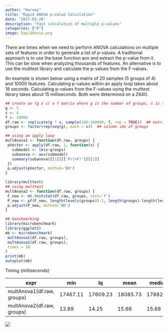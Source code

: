 ```yaml
---
author: "Harvey"
title: "Rapid ANOVA p-value Calculation"
date: "2017-03-20"
description: "Fast calculation of multiple p-values"
categories: ["R"]
image: RapidAnova.png
---
```


There are times when we need to perform ANOVA calculations on multiple sets of features in order to generate a list of p-values. A traditional approach is to use the base function aov and extract the p-value from it. This can be slow when analyzing thousands of features. An alternative is to use the multtest library and calculate the p-values from the F-values.  

An example is shown below using a matrix of 20 samples (5 groups of 4) and 10000 features. Calculating p-values within an apply loop takes about 18 seconds. Calculating p-values from the F-values using the multtest library takes about 15 milliseconds. Both were determined on a Z640.  

```r
## create an (g x s) x f matrix where g is the number of groups, s is the number of samples in each group and f is the number of features
g <- 5
s <- 4
f <- 10000
df.raw <- replicate(g * s, sample(100:100000, f, rep = TRUE))  ## matrix of data
groups <- factor(rep(seq(g), each = s))  ## column ids of groups
```

```r
## using an apply loop
multAnova1 <- function(df.raw, groups) {
 pVector <- apply(df.raw, 1, function(x) {
   submodel <- lm(x~groups)
   subanova <- aov(submodel)
   summary(subanova)[[1]][['Pr(>F)']][[1]]
 })
 p.adjust(pVector, method='BH')
}

library(multtest)
## using multtest
multAnova2 <- function(df.raw, groups) {
 F_new <- mt.teststat(df.raw, groups, test='f')
 P_new <- pf(F_new, length(levels(groups))-1, length(groups)-length(levels(groups)), lower.tail = F)
 p.adjust(P_new, method='BH')
}

## benchmarking
library(microbenchmark)
library(ggplot2)
mb <- microbenchmark(
 multAnova1(df.raw, groups),
 multAnova2(df.raw, groups),
 times = 10
)
print(mb)
autoplot(mb)
```

Timing (milliseconds)

expr | min | lq | mean | median | uq | max | nval
---- | --- | -- | ---- | ------ | -- | --- | ----
multAnova1(df.raw, groups) | 17467.11 | 17609.23 | 18085.73 | 17882.93 | 18203.27 | 19628.12 | 10
multAnova2(df.raw, groups) | 13.89 | 14.25 | 15.66 | 15.68 | 16.31 | 18.72 | 10

![](RapidAnova.png)
